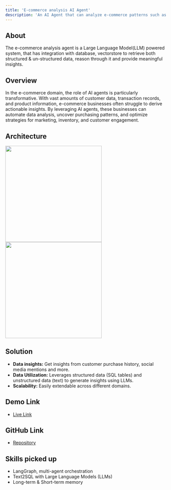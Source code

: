 ```yaml
---
title: 'E-commerce analysis AI Agent'
description: 'An AI Agent that can analyze e-commerce patterns such as customer behavior to identifying trends in product sales and feedback.'
---
```


## About

The e-commerce analysis agent is a Large Language Model(LLM) powered system, that has integration with database, vectorstore to retrieve both structured & un-structured data, reason through it and provide meaningful insights.

## Overview

In the e-commerce domain, the role of AI agents is particularly transformative. With vast amounts of customer data, transaction records, and product information, e-commerce businesses often struggle to derive actionable insights. By leveraging AI agents, these businesses can automate data analysis, uncover purchasing patterns, and optimize strategies for marketing, inventory, and customer engagement.

## Architecture

<img height="300" className="block dark:hidden" src="/images/ecommerce/e-commerce-agent-light.jpg" />
<img height="300" className="hidden dark:block" src="/images/ecommerce/e-commerce-agent-dark.jpg" />

## Solution

- **Data insights:** Get insights from customer purchase history, social media mentions and more.
- **Data Utilization:** Leverages structured data (SQL tables) and unstructured data (text) to generate insights using LLMs.
- **Scalability:** Easily extendable across different domains.

## Demo Link

- [Live Link](https://ecomfrontend.1uijsxnqve2c.us-south.codeengine.appdomain.cloud/)

## GitHub Link

- [Repository](https://github.com/manojjahgirdar/e-commerce-analysis-ai-agent)

## Skills picked up

- LangGraph, multi-agent orchestration
- Text2SQL with Large Language Models (LLMs)
- Long-term & Short-term memory